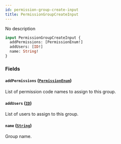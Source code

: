 ```yaml
---
id: permission-group-create-input
title: PermissionGroupCreateInput
---
```


No description

```graphql
input PermissionGroupCreateInput {
  addPermissions: [PermissionEnum!]
  addUsers: [ID!]
  name: String!
}
```

### Fields

#### `addPermissions` ([`PermissionEnum`](../../../developer/api-reference/enums/permission-enum))

List of permission code names to assign to this group.

#### `addUsers` ([`ID`](../../../developer/api-reference/scalars/id))

List of users to assign to this group.

#### `name` ([`String`](../../../developer/api-reference/scalars/string))

Group name.
